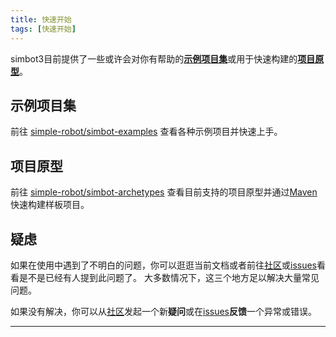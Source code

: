 ```yaml
---
title: 快速开始
tags: [快速开始]
---
```


simbot3目前提供了一些或许会对你有帮助的[**示例项目集**][simbot-examples]或用于快速构建的[**项目原型**][simbot-archetypes]。


## 示例项目集

前往 [simple-robot/simbot-examples][simbot-examples] 查看各种示例项目并快速上手。

## 项目原型

前往 [simple-robot/simbot-archetypes][simbot-archetypes] 查看目前支持的项目原型并通过[Maven](https://maven.apache.org/)快速构建样板项目。

## 疑虑

如果在使用中遇到了不明白的问题，你可以逛逛当前文档或者前往[社区](https://github.com/orgs/simple-robot/discussions)或[issues](https://github.com/simple-robot/simpler-robot/issues)看看是不是已经有人提到此问题了。
大多数情况下，这三个地方足以解决大量常见问题。

如果没有解决，你可以从[社区](https://github.com/orgs/simple-robot/discussions)发起一个新**疑问**或在[issues](https://github.com/simple-robot/simpler-robot/issues)**反馈**一个异常或错误。


<hr />


<DocCardList />

[simbot-examples]: https://github.com/simple-robot/simbot-examples
[simbot-archetypes]: https://github.com/simple-robot/simbot-archetypes

<!--
 {
     "type":"category",
     "label":"再快点儿开始",
     "collapsible":true,
     "collapsed":true,
     "items":[
         {
             "type":"link",
             "label":"Java&Maven",
             "href":"/docs/quick-start-faster/maven-java",
             "docId":"quick-start-faster/maven-java"
         }
     ],
     "href":"/docs/quick-start-faster/"
 }
 -->

